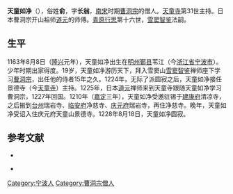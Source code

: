 {{Infobox Buddhist
| 姓名            = 天童如净
| 图像            = 
| 图像大小        = 
| 图像说明        =  
| 本名            = 
| 字              = 长翁
| 号              =  
| 法号            =  
| 出生            = {{birth date|1163|08|08}}
| 出生地点        = [[南宋|南宋]][[明州_(开元)|明州]][[鄞县|鄞县]]苇江（今[[浙江省|浙江省]][[宁波市|宁波市]]）
| 圆寂            = {{death date and age|1228|08|18|1163|08|08}}
| 圆寂地点        = 南宋庆元府天童山景德寺
| 著名成就        = 
| 宗派            = [[曹洞宗|曹洞宗]]
| 呼号            = 
| 修行法门        = 
| 头衔            = 
| 教育程度        = 
| 驻锡于          = [[天童寺|景德寺]]
| 师承            = [[雪窦智鉴|雪窦智鉴]]
| 徒弟与学生      = [[道元|道元]]
| 著作            = 《天童如净禅师语录》<br>《天童如净禅师续语录》
| 译作            = 
| 奖项            = 
| 何者的化身与转世 = 
| 转世为          = 
| 传人            = 
| 签名            = 
| 备註            = 
}}
'''天童如净'''（{{bd|1163年|8月8日|1228年|8月18日|catIdx=Tian天童如净}}），俗姓'''俞'''，字'''长翁'''，[[南宋|南宋]]时期[[曹洞宗|曹洞宗]]的僧人。[[天童寺|天童寺]]第31世主持。日本曹洞宗开山祖师[[道元|道元]]的师傅。[[青原行思|青原行思]]第十六世，[[雪窦智鉴|雪窦智鉴]]法嗣。

==生平==
1163年8月8日（[[隆兴|隆兴]]元年），天童如净出生在[[明州_(开元)|明州]][[鄞县|鄞县]]苇江（今[[浙江省|浙江省]][[宁波市|宁波市]]）。少年时期出家得度。19岁，天童如净游历天下，拜入雪窦山[[雪窦智鉴|雪窦智鉴]]禅师座下学习[[曹洞宗|曹洞宗]]，出任他的侍者15年之久。1224年，无际了派圆寂之后，天童如净接任景德寺（今[[天童寺|天童寺]]）主持。1225年，日本[[道元|道元]]禅师来到天童寺跟随天童如净学习曹洞宗，1227年回国。1210年（[[嘉定_(年号)|嘉定]]三年），天童如净受邀驻锡于[[建康府|建康府]]清凉寺，之后搬到[[台州市|台州]]瑞岩寺、[[临安府_(浙江)|临安府]]净慈寺、[[庆元府|庆元府]]瑞岩寺，再住净慈寺。晚年，天童如净受诏入住庆元府天童山景德寺。1228年8月18日，天童如净圆寂。

==参考文献==
{{reflist}}
*{{cite book |author=村上重良 |title=《日本的宗教》 |year=1981 |publisher=岩波书店 |location=东京都千代区 |pages= |isbn=4005000274|language=ja}}

*{{cite book |author=纲野善彦 |title=《日本社会的历史（中）》 |year=1997 |publisher=岩波书店 |location=东京都千代区 |pages= |isbn=4-00-430501-2|language=ja}}

{{s-start}}
{{s-rel|bu}} 
{{succession box|title=[[曹洞宗|曹洞宗]][[禅师|禅师]]|before=[[雪窦智鉴|雪窦智鉴]]|after=[[道元|道元]]| years=}}
{{S-end}}

{{DEFAULTSORT:Tian天童如净}}
[[Category:宁波人|Category:宁波人]]
[[Category:曹洞宗僧人|Category:曹洞宗僧人]]